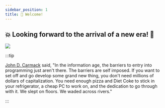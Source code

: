 ```yaml
---
sidebar_position: 1
title: 👋 Welcome!
---
```


## 💥 Looking forward to the arrival of a new era! 🧐 

![](./imgs/start.png)

:::tip

[John D. Carmack](https://en.wikipedia.org/wiki/John_Carmack) said, "In the information age, the barriers to entry into programming just aren't there. The barriers are self imposed. If you want to set off and go develop some grand new thing, you don't need millions of dollars of capitalization. You need enough pizza and Diet Coke to stick in your refrigerator, a cheap PC to work on, and the dedication to go through with it. We slept on floors. We waded across rivers." 

:::
